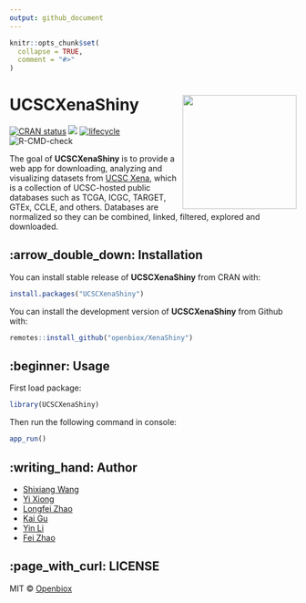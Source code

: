 ```yaml
---
output: github_document
---
```


<!-- README.md is generated from README.Rmd. Please edit that file -->

```r
knitr::opts_chunk$set(
  collapse = TRUE,
  comment = "#>"
)
```
# UCSCXenaShiny <img src="https://github.com/openbiox/openbiox-wiki/blob/master/static/img/logo-long.png" align="right" width="200"/>

[![CRAN status](https://www.r-pkg.org/badges/version/UCSCXenaShiny)](https://cran.r-project.org/package=UCSCXenaShiny) 
[![](http://cranlogs.r-pkg.org/badges/grand-total/UCSCXenaShiny?color=orange)](https://cran.r-project.org/package=UCSCXenaShiny) 
[![lifecycle](https://img.shields.io/badge/lifecycle-experimental-orange.svg)](https://www.tidyverse.org/lifecycle/#experimental)
![R-CMD-check](https://github.com/openbiox/UCSCXenaShiny/workflows/R-CMD-check/badge.svg)

The goal of **UCSCXenaShiny** is to provide a web app for downloading, analyzing and visualizing datasets from [UCSC Xena](https://xenabrowser.net/datapages/), which is a collection of UCSC-hosted public databases such as TCGA, ICGC, TARGET, GTEx, CCLE, and others. Databases are normalized so they can be combined, linked, filtered, explored and downloaded.

## :arrow_double_down: Installation

You can install stable release of **UCSCXenaShiny** from CRAN with:

```r
install.packages("UCSCXenaShiny")
```

You can install the development version of **UCSCXenaShiny** from Github with:

```r
remotes::install_github("openbiox/XenaShiny")
```

## :beginner: Usage

First load package:

```r
library(UCSCXenaShiny)
```

Then run the following command in console:

```r
app_run()
```

## :writing_hand: Author

* [Shixiang Wang](https://github.com/ShixiangWang)
* [Yi Xiong](https://github.com/Byronxy)
* [Longfei Zhao](https://github.com/longfei8533)
* [Kai Gu](https://github.com/kaigu1990)
* [Yin Li](https://github.com/yinlisssss)
* [Fei Zhao](https://github.com/fei0810)

## :page_with_curl: LICENSE

MIT &copy; [Openbiox](https://github.com/openbiox)